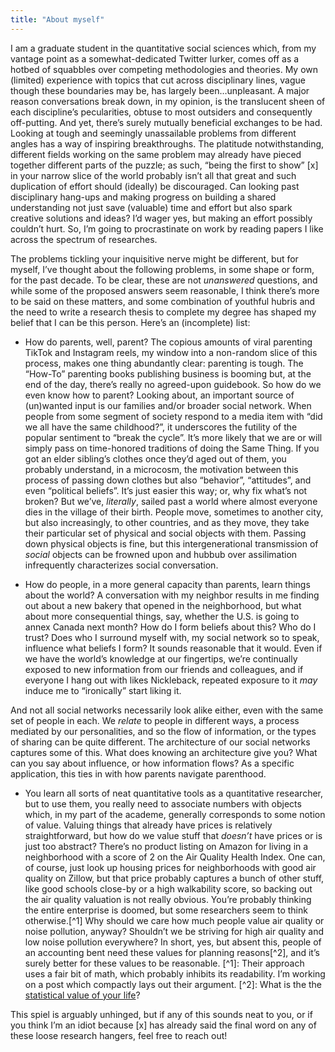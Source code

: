 ```yaml
---
title: "About myself"
---
```


I am a graduate student in the quantitative social sciences which, from my vantage point as a somewhat-dedicated Twitter lurker, comes off as a hotbed of squabbles over competing methodologies and theories. My own (limited) experience with topics that cut across disciplinary lines, vague though these boundaries may be, has largely been...unpleasant. A major reason conversations break down, in my opinion, is the translucent sheen of each discipline's pecularities, obtuse to most outsiders and consequently off-putting.  And yet, there's surely mutually beneficial exchanges to be had. Looking at tough and seemingly unassailable problems from different angles has a way of inspiring breakthroughs. The platitude notwithstanding, different fields working on the same problem may already have pieced together different parts of the puzzle; as such, "being the first to show" [x] in your narrow slice of the world probably isn't all that great and such duplication of effort should (ideally) be discouraged. Can looking past disciplinary hang-ups and making progress on building a shared understanding not just save (valuable) time and effort but also spark creative solutions and ideas? I'd wager yes, but making an effort possibly couldn't hurt. So, I'm going to procrastinate on work by reading papers I like across the spectrum of researches. 

The problems tickling your inquisitive nerve might be different, but for myself, I've thought about the following problems, in some shape or form, for the past decade. To be clear, these are not _unanswered_ questions, and while some of the proposed answers seem reasonable, I think there's more to be said on these matters, and some combination of youthful hubris and the need to write a research thesis to complete my degree has shaped my belief that I can be this person. Here's an (incomplete) list:

* How do parents, well, parent? The copious amounts of viral parenting TikTok and Instagram reels, my window into a non-random slice of this process, makes one thing abundantly clear: parenting is tough. The "How-To" parenting books publishing business is booming but, at the end of the day, there's really no agreed-upon guidebook. So how do we even know how to parent? Looking about, an important source of (un)wanted input is our families and/or broader social network. When people from some segment of society respond to a media item with "did we all have the same childhood?", it underscores the futility of the popular sentiment to "break the cycle". It's more likely that we are or will simply pass on time-honored traditions of doing the Same Thing. If you got an elder sibling's clothes once they'd aged out of them, you probably understand, in a microcosm, the motivation between this process of passing down clothes but also "behavior", "attitudes", and even "political beliefs". It's just easier this way; or, why fix what's not broken? But we've, _literally_, sailed past a world where almost everyone dies in the village of their birth. People move, sometimes to another city, but also increasingly, to other countries, and as they move, they take their particular set of physical and social objects with them. Passing down physical objects is fine, but this intergenerational transmission of _social_ objects can be frowned upon and hubbub over assilimation infrequently characterizes social conversation.

* How do people, in a more general capacity than parents, learn things about the world? A conversation with my neighbor results in me finding out about a new bakery that opened in the neighborhood, but what about more consequential things, say, whether the U.S. is going to annex Canada next month? How do I form beliefs about this? Who do I trust? Does who I surround myself with, my social network so to speak, influence what beliefs I form? It sounds reasonable that it would. Even if we have the world's knowledge at our fingertips, we're continually exposed to new information from our friends and colleagues, and if everyone I hang out with likes Nickleback, repeated exposure to it _may_ induce me to "ironically" start liking it. 

And not all social networks necessarily look alike either, even with the same set of people in each. We _relate_ to people in different ways, a process mediated by our personalities, and so the flow of information, or the types of sharing can be quite different. The architecture of our social networks captures some of this. What does knowing an architecture give you? What can you say about influence, or how information flows? As a specific application, this ties in with how parents navigate parenthood. 

* You learn all sorts of neat quantitative tools as a quantitative researcher, but to use them, you really need to associate numbers with objects which, in my part of the academe, generally corresponds to some notion of value. Valuing things that already have prices is relatively straightforward, but how do we value stuff that _doesn't_ have prices or is just too abstract? There's no product listing on Amazon for living in a neighborhood with a score of 2 on the Air Quality Health Index. One can, of course, just look up housing prices for neighborhoods with good air quality on Zillow, but that price probably captures a bunch of other stuff, like good schools close-by or a high walkability score, so backing out the air quality valuation is not really obvious. You're probably thinking the entire enterprise is doomed, but some researchers seem to think otherwise.[^1] Why should we care how much people value air quality or noise pollution, anyway? Shouldn't we be striving for high air quality and low noise pollution everywhere? In short, yes, but absent this, people of an accounting bent need these values for planning reasons[^2], and it's surely better for these values to be reasonable.
[^1]: Their approach uses a fair bit of math, which probably inhibits its readability. I'm working on a post which compactly lays out their argument.
[^2]: What is the the [statistical value of your life](https://law.vanderbilt.edu/phd/faculty/w-kip-viscusi/368_Value_of_Statistical_Life_Oxford.pdf)?

This spiel is arguably unhinged, but if any of this sounds neat to you, or if you think I'm an idiot because [x] has already said the final word on any of these loose research hangers, feel free to reach out!